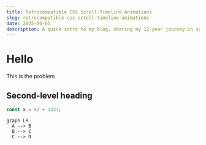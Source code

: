 ```yaml
---
title: Retrocompatible CSS Scroll-Timeline Animations
slug: retrocompatible-css-scroll-timeline-animations
date: 2025-06-05
description: A quick intro to my blog, sharing my 12-year journey in software development with TypeScript and Node.js, and my plans to explore new projects, insights, and software design principles here.
---
```



# Hello

This is the problem


## Second-level heading

```ts
const x = 42 + 1337;
```

```mermaid
graph LR
  A --> B
  B --> C
  C --> D
```